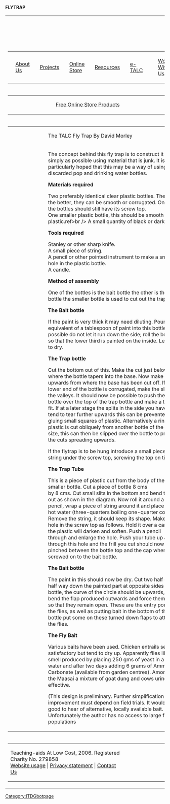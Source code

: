 '''FLYTRAP'''
{| class="right-line" width="760"
| width="252" height="96" |
[http://www.talcuk.org/index.php ]
| width="508" height="96" align="right" |

|- bgcolor="#eaeaea"
| colspan="2" |
{|
|

| class="navtext" bgcolor="#339933" |
[http://www.talcuk.org/about/index.htm About Us]
|

| class="navtext" bgcolor="#0080c0" |
[http://www.talcuk.org/projects/index.htm Projects]
|

| class="navtext" bgcolor="#ff3300" |
[http://www.talcuk.org/catalog Online Store]
|

| class="navtext" bgcolor="#9999cc" |
[http://www.talcuk.org/free/index.htm Resources]
|

| class="navtext" bgcolor="#ffcc00" |
[http://www.talcuk.org/etalc/index.php e-TALC]
|

| bgcolor="#00ccff" |
| class="navtext" bgcolor="#00ccff" |
[http://www.talcuk.org/work/index.htm Work With Us]
|

|
|}
|-
| colspan="2" |
{| width="760"
| width="194" height="30" bgcolor="#9999cc" |
| class="navtext" width="566" bgcolor="#9999cc" align="left" |
[http://www.talcuk.org/catalog/advanced_search_result.php?keywords=&categories_id=&inc_subcat=1&products_isbn=&manufacturers_id=&pfrom=0&pto=0.001&dfrom=&dto=&x=30&y=7 Free Online Store Products]
|}
|-
| class="content-cell" colspan="2" |
{| width="100%"
| rowspan="2" width="158" valign="top" |
| class="heading1" valign="top" | The TALC Fly Trap By David Morley
|-
| width="586" valign="top" |
The concept behind this fly trap is to construct it as simply as possible using material that is junk. It is particularly hoped that this may be a way of using discarded pop and drinking water bottles.

'''Materials required'''

Two preferably identical clear plastic bottles. The larger the better, they can be smooth or corrugated. One of the bottles should still have its screw top.<br /> One smaller plastic bottle, this should be smooth plastic.ref>br /> A small quantity of black or dark paint.

'''Tools required'''

Stanley or other sharp knife.<br /> A small piece of string.<br /> A pencil or other pointed instrument to make a small hole in the plastic bottle.<br /> A candle.

'''Method of assembly'''

One of the bottles is the bait bottle the other is the trap bottle the smaller bottle is used to cut out the trap tube.

'''The Bait bottle'''

If the paint is very thick it may need diluting. Pour the equivalent of a tablespoon of paint into this bottle, if possible do not let it run down the side; roll the bottle so that the lower third is painted on the inside. Leave it to dry.

'''The Trap bottle'''

Cut the bottom out of this. Make the cut just below where the bottle tapers into the base. Now make 8 slits upwards from where the base has been cut off. If the lower end of the bottle is corrugated, make the slits in the valleys. It should now be possible to push the trap bottle over the top of the trap bottle and make a tight fit. If at a later stage the splits in the side you have cut tend to tear further upwards this can be prevented by gluing small squares of plastic. Alternatively a ring of plastic is cut obliquely from another bottle of the same size, this can then be slipped over the bottle to prevent the cuts spreading upwards.

If the flytrap is to be hung introduce a small piece of string under the screw top, screwing the top on tightly.

'''The Trap Tube'''

This is a piece of plastic cut from the body of the smaller bottle. Cut a piece of bottle 8 cms <br />by 8 cms. Cut small slits in the bottom and bend these out as shown in the diagram. Now roll it around a pencil, wrap a piece of string around it and place it in hot water (three-quarters boiling one-quarter cold.) Remove the string, it should keep its shape. Make a hole in the screw top as follows. Hold it over a candle, the plastic will darken and soften. Push a pencil through and enlarge the hole. Push your tube up and through this hole and the frill you cut should now be pinched between the bottle top and the cap when it is screwed on to the bait bottle.

'''The Bait bottle'''

The paint in this should now be dry. Cut two half circles half way down the painted part at opposite sides of the bottle, the curve of the circle should be upwards, now bend the flap produced outwards and force them down so that they remain open. These are the entry ports for the flies, as well as putting bait in the bottom of the bait bottle put some on these turned down flaps to attract the flies.

'''The Fly Bait'''

Various baits have been used. Chicken entrails seem satisfactory but tend to dry up. Apparently flies like the smell produced by placing 250 gms of yeast in a litre of water and after two days adding 6 grams of Ammonium Carbonate (available from garden centres). Amongst the Maasai a mixture of goat dung and cows urine is effective.

(This design is preliminary. Further simplification and improvement must depend on field trials. It would be good to hear of alternative, locally available bait. Unfortunately the author has no access to large fly populations!!)

[http://www.talcuk.org/free/html/flytrap/flytrap.htm# ] [http://www.talcuk.org/free/html/flytrap/flytrap.htm# Top]
|}
|-
| colspan="2" |
{| width="760" cellpadding="8"
| class="footertext" width="470" valign="top" |
Teaching-aids At Low Cost, 2006. Registered Charity No. 279858<br />[http://www.talcuk.org/usage.htm Website usage] | [http://www.talcuk.org/privacy.htm Privacy statement] | [http://www.talcuk.org/about/contact.htm Contact Us]
| class="footertext" width="258" align="right" |
[http://validator.w3.org/check?uri=referer ]
|}
|}
[[Category:ITDGbotpage]]